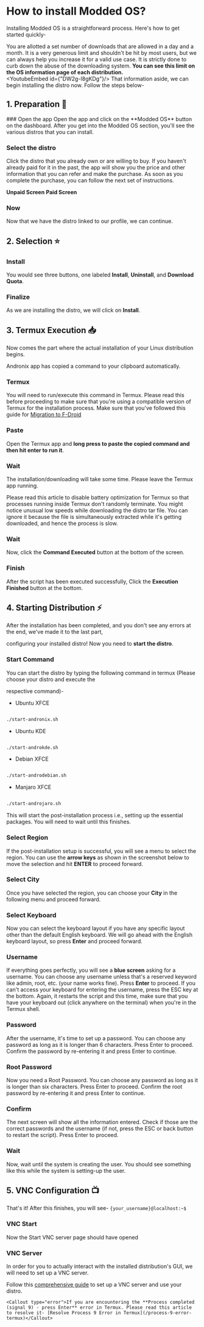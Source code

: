 
# How to install Modded OS?
Installing Modded OS is a straightforward process. Here's how to get started quickly-

<Callout type="info">You are allotted a set number of downloads that are allowed in a day and a month. It is a very generous limit and shouldn't be hit by most users, but we can always help you increase it for a valid use case. It is strictly done to curb down the abuse of the downloading system. **You can see this limit on the OS information page of each distribution.**</Callout>
<br/>
<YoutubeEmbed id={"DW2g-I8gKDg"}/>
That information aside, we can begin installing the distro now. Follow the steps below-

## 1. Preparation 🚀

<Steps>
### Open the app
Open the app and click on the **Modded OS** button on the dashboard. After you get into the Modded OS section, you'll see the various distros that you can install.

<Imagera src="/images/modded_install_new/modded_distro_selection.jpg"/>

### Select the distro
Click the distro that you already own or are willing to buy. If you haven't already paid for it in the past, the app will show you the price and other information that you can refer and make the purchase. As soon as you complete the purchase, you can follow the next set of instructions.

**Unpaid Screen**
<Imagera src="/images/modded_install_new/modded_os_unpaid.jpg"/>
**Paid Screen**
<Imagera src="/images/modded_install_new/modded_distro_proceed.jpg"/>


### Now
Now that we have the distro linked to our profile, we can continue.
</Steps>

## 2. Selection ⭐️


<Steps>

### Install

You would see three buttons, one labeled **Install**, **Uninstall**, and **Download Quota**.
<Imagera src="/images/modded_install_new/modded_distro_options.jpg" />
### Finalize
As we are installing the distro, we will click on **Install**.
</Steps>


## 3. Termux Execution 📥




Now comes the part where the actual installation of your Linux distribution begins.




<Callout type="info">Andronix app has copied a command to your clipboard automatically. </Callout>



<Imagera src="/images/modded_install_new/modded_termux_exec.jpg"></Imagera>




<Steps>

### Termux

You will need to run/execute this command in Termux.
<Callout type="warning">Please read this before proceeding to make sure that you're using a compatible version of Termux for the installation process. Make sure that you've followed this guide for [Migration to F-Droid](/termux/migrating-to-f-droid)</Callout>

### Paste

Open the Termux app and **long press to paste the copied command and then hit enter to run it**.

<Imagera src="/images/modded_install_new/modded_os_command_termux.jpg"/>

### Wait

The installation/downloading will take some time. Please leave the Termux app running.

<Callout type="warning">Please read this article to disable battery optimization for Termux so that processes running inside Termux don't randomly terminate.</Callout>
<Callout type="info">You might notice unusual low speeds while downloading the distro tar file. You can ignore it because the file is simultaneously extracted while it's getting downloaded, and hence the process is slow.</Callout>
### Wait
Now, click the **Command Executed** button at the bottom of the screen.

### Finish
After the script has been executed successfully, Click the **Execution Finished** button at the bottom.
</Steps>

<Imagera src="/images/install_new/install_script_exec.jpg"/>



## 4. Starting Distribution ⚡️



After the installation has been completed, and you don't see any errors at the end, we've made it to the last part,


configuring your installed distro! Now you need to **start the distro**.



<Steps>

### Start Command

You can start the distro by typing the following command in termux (Please choose your distro and execute the


respective command)-


* Ubuntu XFCE

```bash copy copy

./start-andronix.sh

```


* Ubuntu KDE

```bash copy copy

./start-androkde.sh

```


* Debian XFCE

```bash copy copy

./start-androdebian.sh

```


* Manjaro XFCE

```bash copy copy

./start-androjaro.sh

```


This will start the post-installation process i.e., setting up the essential packages. You will need to wait until this finishes.




### Select Region

If the post-installation setup is successful, you will see a menu to select the region. You can use the **arrow keys** as shown in the screenshot below to move the selection and hit **ENTER** to proceed forward.



<Imagera src="/images/moddedos/modded_os_region_arrow_marker.png"/>



### Select City

Once you have selected the region, you can choose your **City** in the following menu and proceed forward.



<Imagera src="/images/moddedos/modded_os_city.png"/>


### Select Keyboard

Now you can select the keyboard layout if you have any specific layout other than the default English keyboard. We will go ahead with the English keyboard layout, so press **Enter** and proceed forward.



<Imagera src="/images/moddedos/modded_os_keyboard.png"/>



### Username

If everything goes perfectly, you will see a **blue screen** asking for a username. You can choose any username unless that's a reserved keyword like admin, root, etc. (your name works fine). Press **Enter** to proceed. <Callout type="info">If you can't access your keyboard for entering the username, press the ESC key at the bottom. Again, it restarts the script and this time, make sure that you have your keyboard out (click anywhere on the terminal) when you're in the Termux shell.</Callout>



<Imagera src="/images/username_user.png"/>



### Password

After the username, it's time to set up a password. You can choose any password as long as it is longer than 6 characters. Press Enter to proceed. Confirm the password by re-entering it and press Enter to continue.



<Imagera src="/images/pass_user.png"/>



### Root Password

Now you need a Root Password. You can choose any password as long as it is longer than six characters. Press Enter to proceed. Confirm the root password by re-entering it and press Enter to continue.




### Confirm

The next screen will show all the information entered. Check if those are the correct passwords and the username (if not, press the ESC or back button to restart the script). Press Enter to proceed.



<Imagera src="/images/confirm_user.png"/>



### Wait

Now, wait until the system is creating the user. You should see something like this while the system is setting-up the user.


<Imagera src="/images/user_creation_moddedos.png"/>


</Steps>


## 5. VNC Configuration 📺

<Callout type="info">That's it! After this finishes, you will see- ```{your_username}@localhost:~$```</Callout>

<Steps>

### VNC Start

Now the Start VNC server page should have opened

<Imagera src="/images/install_new/install_start_vnc.jpg" />

### VNC Server

In order for you to actually interact with the installed distribution's GUI, we will need to set up a VNC server.

Follow this [comprehensive guide](/vnc/vnc-basics) to set up a VNC server and use your distro.

    <Callout type="error">If you are encountering the **Process completed (signal 9) - press Enter** error in Termux. Please read this article to resolve it- [Resolve Process 9 Error in Termux](/process-9-error-termux)</Callout>

</Steps>




